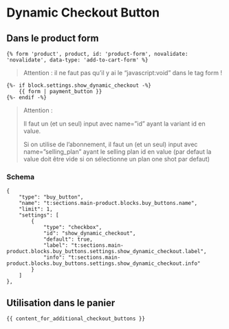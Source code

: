 # Dynamic Checkout Button

## Dans le product form
```liquid
{% form 'product', product, id: 'product-form', novalidate: 'novalidate', data-type: 'add-to-cart-form' %}
```
> Attention : il ne faut pas qu’il y ai le “javascript:void” dans le tag form !


```liquid
{%- if block.settings.show_dynamic_checkout -%}
    {{ form | payment_button }}
{%- endif -%}
```
> Attention : 
>
> Il faut un (et un seul) input avec name=”id” ayant la variant id en value.
>
> Si on utilise de l’abonnement, il faut un (et un seul) input avec name=”selling_plan” ayant le selling plan id en value (par defaut la value doit être vide si on sélectionne un plan one shot par defaut)

### Schema
```liquid copy
{
    "type": "buy_button",
    "name": "t:sections.main-product.blocks.buy_buttons.name",
    "limit": 1,
    "settings": [
        {
            "type": "checkbox",
            "id": "show_dynamic_checkout",
            "default": true,
            "label": "t:sections.main-product.blocks.buy_buttons.settings.show_dynamic_checkout.label",
            "info": "t:sections.main-product.blocks.buy_buttons.settings.show_dynamic_checkout.info"
        }
    ]
},
```

## Utilisation dans le panier
``` liquid
{{ content_for_additional_checkout_buttons }}
```
